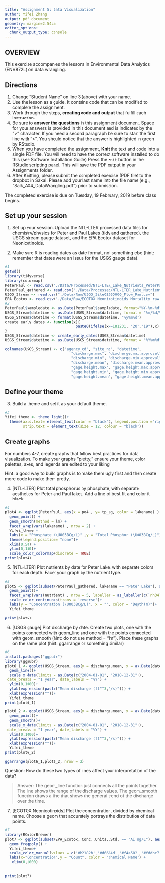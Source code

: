 ```yaml
---
title: "Assignment 5: Data Visualization"
author: Yifei Zhang
output: pdf_document
geometry: margin=2.54cm
editor_options: 
  chunk_output_type: console
---
```


## OVERVIEW

This exercise accompanies the lessons in Environmental Data Analytics (ENV872L) on data wrangling. 

## Directions
1. Change "Student Name" on line 3 (above) with your name.
2. Use the lesson as a guide. It contains code that can be modified to complete the assignment.
3. Work through the steps, **creating code and output** that fulfill each instruction.
4. Be sure to **answer the questions** in this assignment document.
Space for your answers is provided in this document and is indicated by the ">" character.
If you need a second paragraph be sure to start the first line with ">".
You should notice that the answer is highlighted in green by RStudio. 
6. When you have completed the assignment, **Knit** the text and code into a single PDF file.
You will need to have the correct software installed to do this (see Software Installation Guide)
Press the `Knit` button in the RStudio scripting panel.
This will save the PDF output in your Assignments folder.
8. After Knitting, please submit the completed exercise (PDF file) to the dropbox in Sakai. Please add your last name into the file name (e.g., "Salk_A04_DataWrangling.pdf") prior to submission.

The completed exercise is due on Tuesday, 19 February, 2019 before class begins.

## Set up your session 
1. Set up your session. Upload the NTL-LTER processed data files for chemistry/physics for Peter and Paul Lakes (tidy and gathered), the USGS stream gauge dataset, and the EPA Ecotox dataset for Neonicotinoids. 

2. Make sure R is reading dates as date format, not something else (hint: remember that dates were an issue for the USGS gauge data).

```r
#1
getwd()
library(tidyverse)
library(colormap)
PeterPaul <- read.csv("./Data/Processed/NTL-LTER_Lake_Nutrients_PeterPaul_Processed.csv")
PeterPaul_gathered <- read.csv("./Data/Processed/NTL-LTER_Lake_Nutrients_PeterPaulGathered_Processed.csv")
USGS_Stream <- read.csv("./Data/Raw/USGS_Site02085000_Flow_Raw.csv")
EPA_Ecotox <- read.csv("./Data/Raw/ECOTOX_Neonicotinoids_Mortality_raw.csv")
#2
PeterPaul$sampledate <- as.Date(PeterPaul$sampledate, format="%Y-%m-%d")
USGS_Stream$datetime <- as.Date(USGS_Stream$datetime, format = "%m/%d/%y")
USGS_Stream$datetime <- format(USGS_Stream$datetime, "%y%m%d")
create_early_dates <- function(x){
                                paste0(ifelse(x<=181231, "20","19"),x)
}
USGS_Stream$datetime <- create_early_dates(USGS_Stream$datetime)
USGS_Stream$datetime <- as.Date(USGS_Stream$datetime, format = "%Y%m%d")

colnames(USGS_Stream) <- c("agency_cd", "site_no", "datetime", 
                              "discharge.max", "discharge.max.approval", 
                              "discharge.min", "discharge.min.approval", 
                              "discharge.mean", "discharge.mean.approval", 
                              "gage.height.max", "gage.height.max.approval", 
                              "gage.height.min", "gage.height.min.approval", 
                              "gage.height.mean", "gage.height.mean.approval")
```
## Define your theme
3. Build a theme and set it as your default theme.

```r
#3
Yifei_theme <- theme_light()+
  theme(axis.text= element_text(color = "black"), legend.position ="right",
        strip.text = element_text(size = 12, colour = "black"))

```

## Create graphs
For numbers 4-7, create graphs that follow best practices for data visualization. To make your graphs "pretty," ensure your theme, color palettes, axes, and legends are edited to your liking.

Hint: a good way to build graphs is to make them ugly first and then create more code to make them pretty.

4. [NTL-LTER] Plot total phosphorus by phosphate, with separate aesthetics for Peter and Paul lakes. Add a line of best fit and color it black.

```r
#4
plot4 <- ggplot(PeterPaul, aes(x = po4 , y= tp_ug, color = lakename) ) + 
  geom_point() +
  geom_smooth(method = lm) +
  facet_wrap(vars(lakename) , nrow = 2) +
  Yifei_theme +
  labs(x = "Phosphate (\U003BCg/L)" ,y = "Total Phosphor (\U003BCg/L)") +
  theme(legend.position= "none")+
  xlim(0,50) + 
  ylim(0,150)+
  scale_color_colormap(discrete = TRUE)
print(plot4)

```


5. [NTL-LTER] Plot nutrients by date for Peter Lake, with separate colors for each depth. Facet your graph by the nutrient type.

```r
#5
plot5 <- ggplot(subset(PeterPaul_gathered, lakename == "Peter Lake"), aes(x = as.Date(sampledate), y = concentration, color = depth)) +
  geom_point()+
  facet_wrap(vars(nutrient) , nrow = 5, labeller = as_labeller(c(`nh34` = "Ammonia and Ammonium" ,`no23`="Nitrite and Nitrate",`po4`="Phosphate",`tn_ug`="Total Nirtogen",`tp_ug`="Total Phophorus" ))) +
  scale_color_continuous(trans = 'reverse')+
  labs(y = "Concentration (\U003BCg/L)", x = "", color = "Depth(m)")+
  Yifei_theme
  
print(plot5)
```


6. [USGS gauge] Plot discharge by date. Create two plots, one with the points connected with geom_line and one with the points connected with geom_smooth (hint: do not use method = "lm"). Place these graphs on the same plot (hint: ggarrange or something similar)

```r
#6
install.packages("ggpubr")
library(ggpubr)
plot6_1 <- ggplot(USGS_Stream, aes(y = discharge.mean, x = as.Date(datetime))) +
  geom_line()+
  scale_x_date(limits = as.Date(c("2004-01-01", "2018-12-31")),
 date_breaks = "1 year", date_labels = "%Y") +
  ylim(0,1000)+
  ylab(expression(paste("Mean discharge (ft"^3,"/s)"))) +
  xlab(expression(""))+
  Yifei_theme
print(plot6_1)

plot6_2 <- ggplot(USGS_Stream, aes(y = discharge.mean, x = as.Date(datetime))) +
  geom_point()+
  geom_smooth()+
  scale_x_date(limits = as.Date(c("2004-01-01", "2018-12-31")),
 date_breaks = "1 year", date_labels = "%Y") +
  ylim(0,1000)+
  ylab(expression(paste("Mean discharge (ft"^3,"/s)"))) +
  xlab(expression(""))+
  Yifei_theme
print(plot6_2)

ggarrange(plot6_1,plot6_2, nrow = 2)

```
Question: How do these two types of lines affect your interpretation of the data?

> Answer: The geom_line function just connects all the points together. The line shows the range of the discharge values. The geom_smooth function draws a line that shows the general trend of the discharge over the time.

7. [ECOTOX Neonicotinoids] Plot the concentration, divided by chemical name. Choose a geom that accurately portrays the distribution of data points.

```r
#7 
library(RColorBrewer)
plot7 <- ggplot(subset(EPA_Ecotox, Conc..Units..Std. == "AI mg/L"), aes(x= Conc..Mean..Std.,color = Chemical.Name)) +
  geom_freqpoly() +
  Yifei_theme+
  scale_color_manual(values = c('#b2182b','#d6604d','#f4a582','#fddbc7','#f7f7f7','#d1e5f0','#92c5de','#4393c3','#2166ac'))+
  labs(x="Concentration",y = "Count", color = "Chemical Name") +
   xlim(0,1000)
 
  
print(plot7)
```


